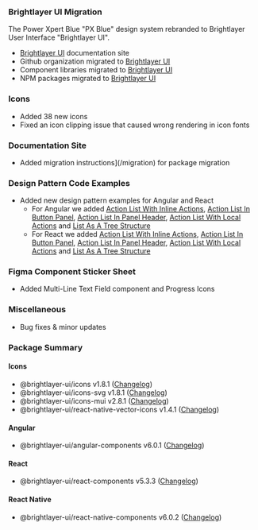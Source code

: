 
### Brightlayer UI Migration

The Power Xpert Blue "PX Blue" design system rebranded to Brightlayer User Interface "Brightlayer UI".

-   [Brightlayer UI](https://brightlayer-ui.github.io/) documentation site
-   Github organization migrated to [Brightlayer UI](https://github.com/brightlayer-ui)
-   Component libraries migrated to [Brightlayer UI](https://brightlayer-ui-components.github.io/)
-   NPM packages migrated to [Brightlayer UI](https://www.npmjs.com/org/brightlayerui)

### Icons

-   Added 38 new icons
-   Fixed an icon clipping issue that caused wrong rendering in icon fonts

### Documentation Site

-   Added migration instructions](/migration) for package migration

### Design Pattern Code Examples

-   Added new design pattern examples for Angular and React
    -   For Angular we added [Action List With Inline Actions](https://stackblitz.com/github/etn-ccis/blui-angular-design-patterns/tree/master?file=src%2Fapp%2Fpages%2Flist%2Finline-actions%2Finline-actions.component.html), [Action List In Button Panel](https://stackblitz.com/github/etn-ccis/blui-angular-design-patterns/tree/master?file=src%2Fapp%2Fpages%2Flist%2Finline-button-panel%2Finline-button-panel.component.html), [Action List In Panel Header](https://stackblitz.com/github/etn-ccis/blui-angular-design-patterns/tree/master?file=src%2Fapp%2Fpages%2Flist%2Fin-panel-header%2Fin-panel-header.component.html), [Action List With Local Actions](https://stackblitz.com/github/etn-ccis/blui-angular-design-patterns/tree/master?file=src%2Fapp%2Fpages%2Flist%2Finline-local-actions%2Finline-local-actions.component.html) and [List As A Tree Structure](https://stackblitz.com/github/etn-ccis/blui-angular-design-patterns/tree/master?file=src%2Fapp%2Fpages%2Flist%2Ftree%2Ftree.component.html)
    -   For React we added [Action List With Inline Actions](https://codesandbox.io/s/github/etn-ccis/blui-react-design-patterns/tree/master?file=/src/pages/lists/action-list/action-list-inline/index.tsx&initialpath=/action-list-inline), [Action List In Button Panel](https://codesandbox.io/s/github/etn-ccis/blui-react-design-patterns/tree/master?file=/src/pages/lists/action-list/action-list-button-panel/index.tsx&initialpath=/action-list-button-panel), [Action List In Panel Header](https://codesandbox.io/s/github/etn-ccis/blui-react-design-patterns/tree/master?file=/src/pages/lists/action-list/action-list-panel-header/index.tsx&initialpath=/action-list-panel-header), [Action List With Local Actions](https://codesandbox.io/s/github/etn-ccis/blui-react-design-patterns/tree/master?file=/src/pages/lists/action-list/action-list-local-actions/index.tsx&initialpath=/action-list-local-actions) and [List As A Tree Structure](https://codesandbox.io/s/github/etn-ccis/blui-react-design-patterns/tree/master?file=/src/pages/lists/tree-structure-list/index.tsx&initialpath=/tree-structure-list)

### Figma Component Sticker Sheet

-   Added Multi-Line Text Field component and Progress Icons

### Miscellaneous

-   Bug fixes & minor updates

### Package Summary

#### Icons

-   @brightlayer-ui/icons v1.8.1 ([Changelog](https://github.com/etn-ccis/blui-icons/blob/master/packages/icon-font/CHANGELOG.md))
-   @brightlayer-ui/icons-svg v1.8.1 ([Changelog](https://github.com/etn-ccis/blui-icons/blob/master/packages/svg/CHANGELOG.md))
-   @brightlayer-ui/icons-mui v2.8.1 ([Changelog](https://github.com/etn-ccis/blui-icons/blob/master/packages/mui/CHANGELOG.md))
-   @brightlayer-ui/react-native-vector-icons v1.4.1 ([Changelog](https://github.com/etn-ccis/blui-icons/blob/master/packages/rn-vector/CHANGELOG.md))

#### Angular

-   @brightlayer-ui/angular-components v6.0.1 ([Changelog](https://github.com/etn-ccis/blui-angular-component-library/blob/master/CHANGELOG.md))

#### React

-   @brightlayer-ui/react-components v5.3.3 ([Changelog](https://github.com/etn-ccis/blui-react-component-library/blob/master/CHANGELOG.md))

#### React Native

-   @brightlayer-ui/react-native-components v6.0.2 ([Changelog](https://github.com/etn-ccis/blui-react-native-component-library/blob/master/CHANGELOG.md))
